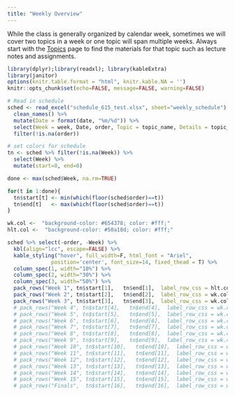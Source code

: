 ```yaml
---
title: "Weekly Overview"
---
```


While the class is generally organized by calendar week, sometimes we will cover two topics in a week or one topic will span multiple weeks. Always start with the [Topics](topics.html) page to find the materials for that topic such as lecture notes and assignments. 

```r
library(dplyr);library(readxl); library(kableExtra)
library(janitor)
options(knitr.table.format = "html", knitr.kable.NA = '') 
knitr::opts_chunk$set(echo=FALSE, message=FALSE, warning=FALSE) 

# Read in schedule
sched <- read_excel("schedule_615_test.xlsx", sheet="weekly_schedule") %>% 
  clean_names() %>%
  mutate(Date = format(date, "%m/%d")) %>% 
  select(Week = week, Date, order, Topic = topic_name, Details = topic_subtitle) %>%
  filter(!is.na(order))

# set colors for schedule
tn <- sched %>% filter(!is.na(Week)) %>% 
  select(Week) %>% 
  mutate(start=0, end=0)

done <- max(sched$Week, na.rm=TRUE)

for(t in 1:done){
  tn$start[t] <- min(which(floor(sched$order)==t))
  tn$end[t]   <- max(which(floor(sched$order)==t))
}

wk.col <-  "background-color: #654378; color: #fff;"
hlt.col <-  "background-color: #50a18d; color: #fff;"

```

```r
sched %>% select(-order, -Week) %>%
  kbl(align="lcc", escape=FALSE) %>%
  kable_styling("hover", full_width=F, html_font = "Ariel",
              position='center', font_size=14, fixed_thead = T) %>%
  column_spec(1, width="10%") %>% 
  column_spec(2, width="30%") %>% 
  column_spec(3, width="50%") %>% 
  pack_rows("Week 1", tn$start[1],   tn$end[1],  label_row_css = hlt.col) %>%
  pack_rows("Week 2", tn$start[2],   tn$end[2],  label_row_css = wk.col) %>%
  pack_rows("Week 3", tn$start[3],   tn$end[3],  label_row_css = wk.col) 
  # pack_rows("Week 4", tn$start[4],   tn$end[4],  label_row_css = wk.col) %>%
  # pack_rows("Week 5", tn$start[5],   tn$end[5],  label_row_css = wk.col) %>%
  # pack_rows("Week 6", tn$start[6],   tn$end[6],  label_row_css = wk.col) %>%
  # pack_rows("Week 7", tn$start[7],   tn$end[7],  label_row_css = wk.col) %>%
  # pack_rows("Week 8", tn$start[8],   tn$end[8],  label_row_css = wk.col) %>%
  # pack_rows("Week 9", tn$start[9],   tn$end[9],  label_row_css = wk.col) %>%
  # pack_rows("Week 10", tn$start[10],   tn$end[10],  label_row_css = wk.col) %>%
  # pack_rows("Week 11", tn$start[11],   tn$end[11],  label_row_css = wk.col) %>%
  # pack_rows("Week 12", tn$start[12],   tn$end[12],  label_row_css = wk.col) %>%
  # pack_rows("Week 13", tn$start[13],   tn$end[13],  label_row_css = wk.col) %>%
  # pack_rows("Week 14", tn$start[14],   tn$end[14],  label_row_css = wk.col) %>%
  # pack_rows("Week 15", tn$start[15],   tn$end[15],  label_row_css = wk.col) %>%
  # pack_rows("Finals",  tn$start[16],   tn$end[16],  label_row_css = wk.col)
```
